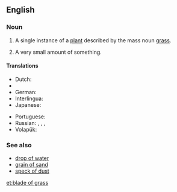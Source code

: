==English==

===Noun===
{{en-noun|blades of grass}}

# A single instance of a [[plant]] described by the mass noun [[grass]].
# {{context|rare|lang=en}} A very small amount of something.

====Translations====
{{trans-top|A single instance of a plant described by the mass noun grass}}
* Dutch: {{t|nl|grashalm|m}}
* {{trreq|fi}}
* German: {{t|de|Grashalm|m}}
* Interlingua: {{t|ia|[[folio]] de [[herba]]}}
* Japanese: {{t|ja|草の葉|tr=くさのは, kusanoha|sc=Jpan}}
{{trans-mid}}
* Portuguese: {{t|pt|[[folha]] de [[grama]]|f}}
* Russian: {{t+|ru|трави́нка|f|sc=Cyrl}}, {{t+|ru|были́нка|f|sc=Cyrl}}, {{t|ru|были́ца|f|sc=Cyrl}} {{qualifier|archaic}}, {{t|ru|стебелёк травы́|m|sc=Cyrl}}
* Volapük: {{t|vo|yebastag}}
{{trans-bottom}}

===See also===
* [[drop of water]]
* [[grain of sand]]
* [[speck of dust]]

[[et:blade of grass]]
